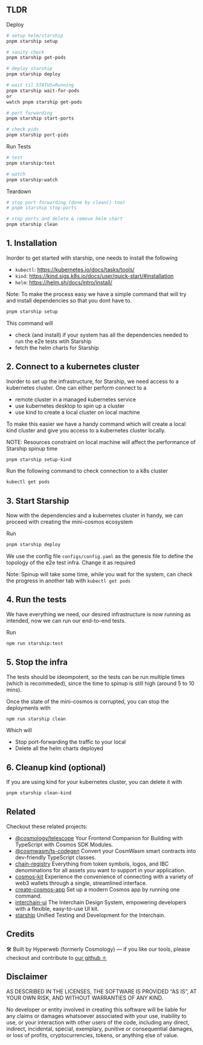 ## TLDR

Deploy

```sh
# setup helm/starship
pnpm starship setup

# sanity check
pnpm starship get-pods

# deploy starship
pnpm starship deploy

# wait til STATUS=Running
pnpm starship wait-for-pods
or
watch pnpm starship get-pods

# port forwarding
pnpm starship start-ports

# check pids
pnpm starship port-pids
```

Run Tests

```sh
# test
pnpm starship:test

# watch
pnpm starship:watch
```

Teardown

```sh
# stop port forwarding (done by clean() too)
# pnpm starship stop-ports

# stop ports and delete & remove helm chart
pnpm starship clean
```

## 1. Installation

Inorder to get started with starship, one needs to install the following

- `kubectl`: https://kubernetes.io/docs/tasks/tools/
- `kind`: https://kind.sigs.k8s.io/docs/user/quick-start/#installation
- `helm`: https://helm.sh/docs/intro/install/

Note: To make the process easy we have a simple command that will try and install dependencies
so that you dont have to.

```bash
pnpm starship setup
```

This command will

- check (and install) if your system has all the dependencies needed to run the e2e tests wtih Starship
- fetch the helm charts for Starship

## 2. Connect to a kubernetes cluster

Inorder to set up the infrastructure, for Starship, we need access to a kubernetes cluster.
One can either perform connect to a

- remote cluster in a managed kubernetes service
- use kubernetes desktop to spin up a cluster
- use kind to create a local cluster on local machine

To make this easier we have a handy command which will create a local kind cluster and give you access
to a kubernetes cluster locally.

NOTE: Resources constraint on local machine will affect the performance of Starship spinup time

```bash
pnpm starship setup-kind
```

Run the following command to check connection to a k8s cluster

```bash
kubectl get pods
```

## 3. Start Starship

Now with the dependencies and a kubernetes cluster in handy, we can proceed with creating the mini-cosmos ecosystem

Run

```bash
pnpm starship deploy
```

We use the config file `configs/config.yaml` as the genesis file to define the topology of the e2e test infra. Change it as required

Note: Spinup will take some time, while you wait for the system, can check the progress in another tab with `kubectl get pods`

## 4. Run the tests

We have everything we need, our desired infrastructure is now running as intended, now we can run
our end-to-end tests.

Run

```bash
npm run starship:test
```

## 5. Stop the infra

The tests should be ideompotent, so the tests can be run multiple times (which is recommeded), since the time to spinup is still high (around 5 to 10 mins).

Once the state of the mini-cosmos is corrupted, you can stop the deployments with

```bash
npm run starship clean
```

Which will

- Stop port-forwarding the traffic to your local
- Delete all the helm charts deployed

## 6. Cleanup kind (optional)

If you are using kind for your kubernetes cluster, you can delete it with

```bash
pnpm starship clean-kind
```

## Related

Checkout these related projects:

- [@cosmology/telescope](https://github.com/hyperweb-io/telescope) Your Frontend Companion for Building with TypeScript with Cosmos SDK Modules.
- [@cosmwasm/ts-codegen](https://github.com/CosmWasm/ts-codegen) Convert your CosmWasm smart contracts into dev-friendly TypeScript classes.
- [chain-registry](https://github.com/hyperweb-io/chain-registry) Everything from token symbols, logos, and IBC denominations for all assets you want to support in your application.
- [cosmos-kit](https://github.com/hyperweb-io/cosmos-kit) Experience the convenience of connecting with a variety of web3 wallets through a single, streamlined interface.
- [create-cosmos-app](https://github.com/hyperweb-io/create-cosmos-app) Set up a modern Cosmos app by running one command.
- [interchain-ui](https://github.com/hyperweb-io/interchain-ui) The Interchain Design System, empowering developers with a flexible, easy-to-use UI kit.
- [starship](https://github.com/hyperweb-io/starship) Unified Testing and Development for the Interchain.

## Credits

🛠 Built by Hyperweb (formerly Cosmology) — if you like our tools, please checkout and contribute to [our github ⚛️](https://github.com/hyperweb-io)

## Disclaimer

AS DESCRIBED IN THE LICENSES, THE SOFTWARE IS PROVIDED “AS IS”, AT YOUR OWN RISK, AND WITHOUT WARRANTIES OF ANY KIND.

No developer or entity involved in creating this software will be liable for any claims or damages whatsoever associated with your use, inability to use, or your interaction with other users of the code, including any direct, indirect, incidental, special, exemplary, punitive or consequential damages, or loss of profits, cryptocurrencies, tokens, or anything else of value.
